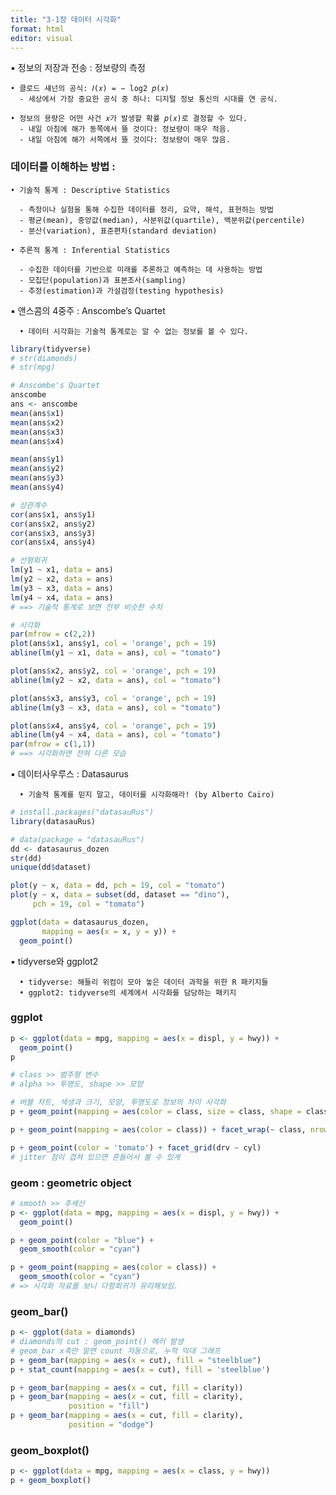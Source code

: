 ```yaml
---
title: "3-1장 데이터 시각화"
format: html
editor: visual
---
```


▪ 정보의 저장과 전송 : 정보량의 측정

    • 클로드 섀넌의 공식: 𝐼(𝑥) = − log2 𝑝(𝑥)
      - 세상에서 가장 중요한 공식 중 하나: 디지털 정보 통신의 시대를 연 공식.

    • 정보의 용량은 어떤 사건 𝑥가 발생할 확률 𝑝(𝑥)로 결정할 수 있다.
      - 내일 아침에 해가 동쪽에서 뜰 것이다: 정보량이 매우 적음.
      - 내일 아침에 해가 서쪽에서 뜰 것이다: 정보량이 매우 많음.

### 데이터를 이해하는 방법 :

    • 기술적 통계 : Descriptive Statistics

      - 측정이나 실험을 통해 수집한 데이터를 정리, 요약, 해석, 표현하는 방법
      - 평균(mean), 중앙값(median), 사분위값(quartile), 백분위값(percentile)
      - 분산(variation), 표준편차(standard deviation)

    • 추론적 통계 : Inferential Statistics

      - 수집한 데이터를 기반으로 미래를 추론하고 예측하는 데 사용하는 방법
      - 모집단(population)과 표본조사(sampling)
      - 추정(estimation)과 가설검정(testing hypothesis)

▪ 앤스콤의 4중주 : Anscombe's Quartet

      • 데이터 시각화는 기술적 통계로는 알 수 없는 정보를 볼 수 있다.

```r
library(tidyverse)
# str(diamonds)
# str(mpg)

# Anscombe's Quartet
anscombe
ans <- anscombe
mean(ans$x1)
mean(ans$x2)
mean(ans$x3)
mean(ans$x4)

mean(ans$y1)
mean(ans$y2)
mean(ans$y3)
mean(ans$y4)

# 상관계수
cor(ans$x1, ans$y1)
cor(ans$x2, ans$y2)
cor(ans$x3, ans$y3)
cor(ans$x4, ans$y4)

# 선형회귀
lm(y1 ~ x1, data = ans)
lm(y2 ~ x2, data = ans)
lm(y3 ~ x3, data = ans)
lm(y4 ~ x4, data = ans)
# ==> 기술적 통계로 보면 전부 비슷한 수치

# 시각화
par(mfrow = c(2,2))
plot(ans$x1, ans$y1, col = 'orange', pch = 19)
abline(lm(y1 ~ x1, data = ans), col = "tomato")

plot(ans$x2, ans$y2, col = 'orange', pch = 19)
abline(lm(y2 ~ x2, data = ans), col = "tomato")

plot(ans$x3, ans$y3, col = 'orange', pch = 19)
abline(lm(y3 ~ x3, data = ans), col = "tomato")

plot(ans$x4, ans$y4, col = 'orange', pch = 19)
abline(lm(y4 ~ x4, data = ans), col = "tomato")
par(mfrow = c(1,1))
# ==> 시각화하면 전혀 다른 모습
```

▪ 데이터사우루스 : Datasaurus

      • 기술적 통계를 믿지 말고, 데이터를 시각화해라! (by Alberto Cairo)

```r
# install.packages("datasauRus")
library(datasauRus)

# data(package = "datasauRus")
dd <- datasaurus_dozen
str(dd)
unique(dd$dataset)

plot(y ~ x, data = dd, pch = 19, col = "tomato")
plot(y ~ x, data = subset(dd, dataset == "dino"), 
     pch = 19, col = "tomato")

ggplot(data = datasaurus_dozen,
       mapping = aes(x = x, y = y)) +
  geom_point()


```

▪ tidyverse와 ggplot2

      • tidyverse: 해들리 위컴이 모아 놓은 데이터 과학을 위한 R 패키지들
      • ggplot2: tidyverse의 세계에서 시각화를 담당하는 패키지

### ggplot

```r
p <- ggplot(data = mpg, mapping = aes(x = displ, y = hwy)) + 
  geom_point()
p

# class >> 범주형 변수
# alpha >> 투명도, shape >> 모양

# 버블 차트, 색생과 크기, 모양, 투명도로 정보의 차이 시각화
p + geom_point(mapping = aes(color = class, size = class, shape = class, alpha = 0.3))

p + geom_point(mapping = aes(color = class)) + facet_wrap(~ class, nrow = 2)

p + geom_point(color = 'tomato') + facet_grid(drv ~ cyl)
# jitter 점이 겹쳐 있으면 흔들어서 볼 수 있게
```

### geom : geometric object

```r
# smooth >> 추세선
p <- ggplot(data = mpg, mapping = aes(x = displ, y = hwy)) + 
  geom_point()

p + geom_point(color = "blue") +
  geom_smooth(color = "cyan")

p + geom_point(mapping = aes(color = class)) +
  geom_smooth(color = "cyan")
# => 시각화 자료를 보니 다항회귀가 유리해보임.
```

### geom_bar()

```r
p <- ggplot(data = diamonds)
# diamonds의 cut : geom_point() 에러 발생
# geom_bar x축만 알면 count 자동으로, 누적 막대 그래프
p + geom_bar(mapping = aes(x = cut), fill = "steelblue")
p + stat_count(mapping = aes(x = cut), fill = 'steelblue')

p + geom_bar(mapping = aes(x = cut, fill = clarity))
p + geom_bar(mapping = aes(x = cut, fill = clarity),
             position = "fill")
p + geom_bar(mapping = aes(x = cut, fill = clarity),
             position = "dodge")
```

### geom_boxplot()

```r
p <- ggplot(data = mpg, mapping = aes(x = class, y = hwy))
p + geom_boxplot()



```
